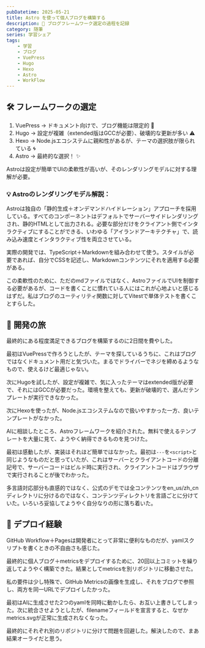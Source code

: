 ```yaml
---
pubDatetime: 2025-05-21
title: Astro を使って個人ブログを構築する
description: 🌟 ブログフレームワーク選定の過程を記録
category: 随筆
series: 学習シェア
tags:
    - 学習
    - ブログ
    - VuePress
    - Hugo
    - Hexo
    - Astro
    - WorkFlow
---
```


## 🛠️ フレームワークの選定

1. VuePress → ドキュメント向けで、ブログ機能は限定的 📄  
2. Hugo → 設定が複雑（extended版はGCCが必要）、破壊的な更新が多い ⚠️  
3. Hexo → Node.jsエコシステムに親和性があるが、テーマの選択肢が限られている 🌀  
4. Astro → 最終的な選択！ ✨

Astroは設定が簡単でUIの柔軟性が高いが、そのレンダリングモデルに対する理解が必要。

### 💡 Astroのレンダリングモデル解説：
Astroは独自の「静的生成＋オンデマンドハイドレーション」アプローチを採用している。すべてのコンポーネントはデフォルトでサーバーサイドレンダリングされ、静的HTMLとして出力される。必要な部分だけをクライアント側でインタラクティブにすることができる、いわゆる「アイランドアーキテクチャ」で、読み込み速度とインタラクティブ性を両立させている。

実際の開発では、TypeScript＋Markdownを組み合わせて使う。スタイルが必要であれば、自分でCSSを記述し、Markdownコンテンツにそれを適用する必要がある。

この柔軟性のために、ただのmdファイルではなく、AstroファイルでUIを制御する必要があるが、コードを書くことに慣れている人にはこれが心地よいと感じるはずだ。私はブログのユーティリティ関数に対してVitestで単体テストを書くことすらした。

## 🎢 開発の旅

最終的にある程度満足できるブログを構築するのに2日間を費やした。

最初はVuePressで作ろうとしたが、テーマを探しているうちに、これはブログではなくドキュメント用だと気づいた。まるでドライバーでネジを締めるようなもので、使えるけど最適じゃない。

次にHugoを試したが、設定が複雑で、気に入ったテーマはextended版が必要で、それにはGCCが必要だった。環境を整えても、更新が破壊的で、選んだテンプレートが実行できなかった。

次にHexoを使ったが、Node.jsエコシステムなので扱いやすかった一方、良いテンプレートがなかった。

AIに相談したところ、Astroフレームワークを紹介された。無料で使えるテンプレートを大量に見て、ようやく納得できるものを見つけた。

最初は感動したが、実装はそれほど簡単ではなかった。最初は`---`を`<script>`と同じようなものだと思っていたが、これはサーバーとクライアントコードの分離記号で、サーバーコードはビルド時に実行され、クライアントコードはブラウザで実行されることが後でわかった。

多言語対応部分も直感的ではなく、公式のデモでは全コンテンツをen_us/zh_cnディレクトリに分けるのではなく、コンテンツディレクトリを言語ごとに分けていた。いろいろ妥協してようやく自分なりの形に落ち着いた。

## 🚀 デプロイ経験

GitHub Workflow＋Pagesは開発者にとって非常に便利なものだが、yamlスクリプトを書くときの不自由さも感じた。

最終的に個人ブログ＋metricsをデプロイするために、20回以上コミットを繰り返してようやく構築できた。結果としてmetricsを別リポジトリに移動させた。

私の要件は少し特殊で、GitHub Metricsの画像を生成し、それをブログで参照し、両方を同一URLでデプロイしたかった。

最初はAIに生成させた2つのyamlを同時に動かしたら、お互い上書きしてしまった。次に統合させようとしたが、filenameフィールドを宣言すると、なぜかmetrics.svgが正常に生成されなくなった。

最終的にそれぞれ別のリポジトリに分けて問題を回避した。解決したので、まあ結果オーライだと思う。
